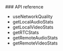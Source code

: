 <PlatformWrapper platform="react-js">
 ### API reference

- <Link to="{{global.API_REF_RNJS_ROOT}}/functions/useNetworkQuality.html">useNetworkQuality</Link>

- <Link to="{{global.API_REF_RNJS_ROOT}}/interfaces/IAgoraRTCClient.html#getLocalAudioStats">getLocalAudioStats</Link>

- <Link to="{{global.API_REF_RNJS_ROOT}}/interfaces/IAgoraRTCClient.html#getLocalVideoStats">getLocalVideoStats</Link>

- <Link to="{{global.API_REF_RNJS_ROOT}}/interfaces/IAgoraRTCClient.html#getRTCStats">getRTCStats</Link>

- <Link to="{{global.API_REF_RNJS_ROOT}}/interfaces/IAgoraRTCClient.html#getRemoteAudioStats">getRemoteAudioStats</Link>

- <Link to="{{global.API_REF_RNJS_ROOT}}/interfaces/IAgoraRTCClient.html#getRemoteVideoStats">getRemoteVideoStats</Link>

</PlatformWrapper>